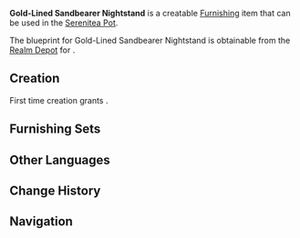 {{Furnishing Infobox
|id             = 362205
|image          = Item Gold-Lined Sandbearer Nightstand.png
|category       = Small Furnishing
|subcategory    = Ornament
|rarity         = 3
|adeptal_energy = 60
|load           = 85
|reduced_load   = 64
|description    = A Liyue-style nightstand built from the wood of the Sandbearer tree. Its four legs are wrapped in metal that makes it as sturdy as it is lovely.<br />Drawer space here is quite sizable indeed, being enough to even contain a catalyst for self-defense, all the better of the owner of the house to counterattack when roused from sleep. It is said that this design was popularized by a biography of successive Tianquan tenures.
|blueprint      = [[Realm Depot]]
}}
'''Gold-Lined Sandbearer Nightstand''' is a creatable [[Furnishing]] item that can be used in the [[Serenitea Pot]].

The blueprint for Gold-Lined Sandbearer Nightstand is obtainable from the [[Realm Depot]] for {{Item|Realm Currency|24|x=160}}.

==Creation==
First time creation grants {{Item|Trust|24|x=60}}.
{{Recipe
|type = Creation
|time = 14h
|Sandbearer Wood = 8
|Blue Dye = 2
|Red Dye = 2
|sort = Sandbearer Wood,Blue Dye,Red Dye
}}

==Furnishing Sets==
{{Craft Usage}}

==Other Languages==
{{Other Languages
|default_hidden = 1
|en      = Gold-Lined Sandbearer Nightstand
|zhs     = 却砂木金纹床头柜
|zhs_rm  = Quèshāmù Jīnwén Chuángtóuguì
|zht     = 卻砂木金紋床頭櫃
|zht_rm  = Quèshāmù Jīnwén Chuángtóuguì
|ja      = 却砂のナイトテーブル
|ja_rm   = Kyakuza no Naitoteeburu{{Assumed}}
|ko      = 각사나무 금박 무늬 협탁
|ko_rm   = 
|es      = Mesita de noche de avellano con motivos dorados
|fr      = Table de chevet en bois d'haréna à caisson doré
|ru      = Тумбочка из песчаного дерева с золотым узором
|th      = โต๊ะข้างเตียงไม้เนื้อทรายลายสีทอง
|th_rm   = 
|vi      = Tủ Đầu Giường Vân Vàng Gỗ Khước Sa
|de      = Goldgefütterter Nachttisch aus Dürrsandholz
|id      = Nakas Kayu Motif Emas
|pt      = Mesa de Cabeceira com Detalhes Dourados
}}

==Change History==
{{Change History|1.5}}

==Navigation==
{{Furnishing Navbox/Interior|Small Furnishing}}